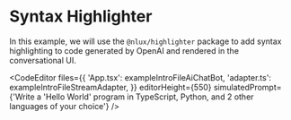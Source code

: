 
# Syntax Highlighter

In this example, we will use the `@nlux/highlighter` package to add syntax highlighting to code generated
by OpenAI and rendered in the conversational UI.

<CodeEditor
    files={{
        'App.tsx': exampleIntroFileAiChatBot,
        'adapter.ts': exampleIntroFileStreamAdapter,
    }}
    editorHeight={550}
    simulatedPrompt={'Write a \'Hello World\' program in TypeScript, Python, and 2 other languages of your choice'}
/>
